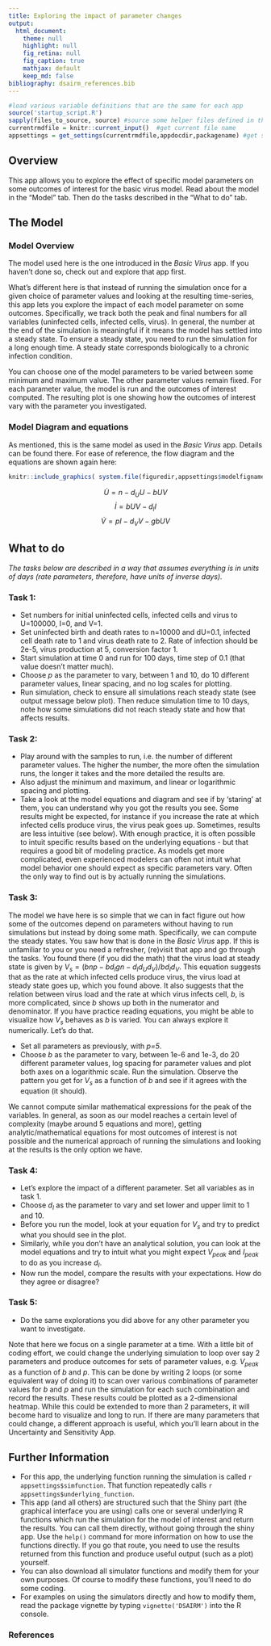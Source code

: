 ```yaml
---
title: Exploring the impact of parameter changes 
output:
  html_document:
    theme: null
    highlight: null
    fig_retina: null
    fig_caption: true
    mathjax: default 
    keep_md: false
bibliography: dsairm_references.bib
---
```



```r
#load various variable definitions that are the same for each app
source('startup_script.R')
sapply(files_to_source, source) #source some helper files defined in the files_to_source variable
currentrmdfile = knitr::current_input()  #get current file name
appsettings = get_settings(currentrmdfile,appdocdir,packagename) #get settings for current app
```


## Overview {#shinytab1}
This app allows you to explore the effect of specific model parameters on some outcomes of interest for the basic virus model. Read about the model in the "Model" tab. Then do the tasks described in the "What to do" tab.


## The Model {#shinytab2}

### Model Overview
The model used here is the one introduced in the _Basic Virus_ app. If you haven't done so, check out and explore that app first. 

What's different here is that instead of running the simulation once for a given choice of parameter values and looking at the resulting time-series, this app lets you explore the impact of each model parameter on some outcomes. Specifically, we track both the peak and final numbers for all variables (uninfected cells, infected cells, virus). In general, the number at the end of the simulation is meaningful if it means the model has settled into a steady state. To ensure a steady state, you need to run the simulation for a long enough time. A steady state corresponds biologically to a chronic infection condition.

You can choose one of the model parameters to be varied between some minimum and maximum value. The other parameter values remain fixed. For each parameter value, the model is run and the outcomes of interest computed. The resulting plot is one showing how the outcomes of interest vary with the parameter you investigated.



### Model Diagram and equations
As mentioned, this is the same model as used in the _Basic Virus_ app. Details can be found there. For ease of reference, the flow diagram and the equations are shown again here:



```r
knitr::include_graphics( system.file(figuredir,appsettings$modelfigname,package=packagename))
```

$$\dot U = n - d_U U - bUV$$ 
$$\dot I = bUV - d_I I$$
$$\dot V = pI - d_V V - gb UV$$


## What to do {#shinytab3}

*The tasks below are described in a way that assumes everything is in units of days (rate parameters, therefore, have units of inverse days).*

### Task 1: 
* Set numbers for initial uninfected cells, infected cells and virus to U=100000, I=0, and V=1.
* Set uninfected birth and death rates to n=10000 and dU=0.1, infected cell death rate to 1 and virus death rate to 2. Rate of infection should be 2e-5, virus production at 5, conversion factor 1. 
* Start simulation at time 0 and run for 100 days, time step of 0.1 (that value doesn't matter much).
* Choose _p_ as the parameter to vary, between 1 and 10, do 10 different parameter values, linear spacing, and no log scales for plotting.
* Run simulation, check to ensure all simulations reach steady state (see output message below plot). Then reduce simulation time to 10 days, note how some simulations did not reach steady state and how that affects results.

### Task 2: 
* Play around with the samples to run, i.e. the number of different parameter values. The higher the number, the more often the simulation runs, the longer it takes and the more detailed the results are. 
* Also adjust the minimum and maximum, and linear or logarithmic spacing and plotting.
* Take a look at the model equations and diagram and see if by 'staring' at them, you can understand why you got the results you see. Some results might be expected, for instance if you increase the rate at which infected cells produce virus, the virus peak goes up. Sometimes, results are less intuitive (see below). With enough practice, it is often possible to intuit specific results based on the underlying equations - but that requires a good bit of modeling practice. As models get more complicated, even experienced modelers can often not intuit what model behavior one should expect as specific parameters vary. Often the only way to find out is by actually running the simulations.

### Task 3: 
The model we have here is so simple that we can in fact figure out how some of the outcomes depend on parameters without having to run simulations but instead by doing some math. Specifically, we can compute the steady states. You saw how that is done in the _Basic Virus_ app. If this is unfamiliar to you or you need a refresher, (re)visit that app and go through the tasks. You found there (if you did the math) that the virus load at steady state is given by $V_s = (bnp-bd_Ign-d_Id_Ud_V)/bd_Id_V$. This equation suggests that as the rate at which infected cells produce virus, the virus load at steady state goes up, which you found above. It also suggests that the relation between virus load and the rate at which virus infects cell, $b$, is more complicated, since $b$ shows up both in the numerator and denominator. If you have practice reading equations, you might be able to visualize how $V_s$ behaves as $b$ is varied. You can always explore it numerically. Let's do that.

* Set all parameters as previously, with _p=5_.
* Choose _b_ as the parameter to vary, between 1e-6 and 1e-3, do 20 different parameter values, log spacing for parameter values and plot both axes on a logarithmic scale. Run the simulation. Observe the pattern you get for $V_s$ as a function of _b_ and see if it agrees with the equation (it should).

We cannot compute similar mathematical expressions for the peak of the variables. In general, as soon as our model reaches a certain level of complexity (maybe around 5 equations and more), getting analytic/mathematical equations for most outcomes of interest is not possible and the numerical approach of running the simulations and looking at the results is the only option we have.


### Task 4: 
* Let's explore the impact of a different parameter. Set all variables as in task 1.
* Choose _d~I~_ as the parameter to vary and set lower and upper limit to 1 and 10.
* Before you run the model, look at your equation for _V~s~_ and try to predict what you should see in the plot.
* Similarly, while you don't have an analytical solution, you can look at the model equations and try to intuit what you might expect _V~peak~_ and _I~peak~_ to do as you increase _d~I~_. 
* Now run the model, compare the results with your expectations. How do they agree or disagree?


### Task 5: 
* Do the same explorations you did above for any other parameter you want to investigate. 

Note that here we focus on a single parameter at a time. With a little bit of coding effort, we could change the underlying simulation to loop over say 2 parameters and produce outcomes for sets of parameter values, e.g. _V~peak~_ as a function of _b_ and _p_. This can be done by writing 2 loops (or some equivalent way of doing it) to scan over various combinations of parameter values for _b_ and _p_ and run the simulation for each such combination and record the results. These results could be plotted as a 2-dimensional heatmap. While this could be extended to more than 2 parameters, it will become hard to visualize and long to run. If there are many parameters that could change, a different approach is useful, which you'll learn about in the Uncertainty and Sensitivity App.



## Further Information {#shinytab4}
* For this app, the underlying function running the simulation is called ``r appsettings$simfunction``. That function repeatedly calls ``r appsettings$underlying_function``. 
* This app (and all others) are structured such that the Shiny part (the graphical interface you are using) calls one or several underlying R functions which run the simulation for the model of interest and return the results. You can call them directly, without going through the shiny app. Use the `help()` command for more information on how to use the functions directly. If you go that route, you need to use the results returned from this function and produce useful output (such as a plot) yourself. 
* You can also download all simulator functions and modify them for your own purposes.  Of course to modify these functions, you'll need to do some coding.
* For examples on using the simulators directly and how to modify them, read the package vignette by typing `vignette('DSAIRM')` into the R console.

### References


